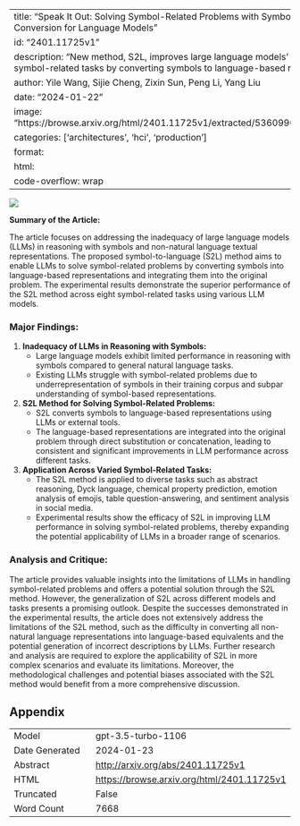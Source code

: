 
---
title: "Speak It Out: Solving Symbol-Related Problems with Symbol-to-Language Conversion for Language Models"
id: "2401.11725v1"
description: "New method, S2L, improves large language models' performance on symbol-related tasks by converting symbols to language-based representations."
author: Yile Wang, Sijie Cheng, Zixin Sun, Peng Li, Yang Liu
date: "2024-01-22"
image: "https://browse.arxiv.org/html/2401.11725v1/extracted/5360996/figures/emoji9.png"
categories: ['architectures', 'hci', 'production']
format:
  html:
    code-overflow: wrap
---

![](https://browse.arxiv.org/html/2401.11725v1/extracted/5360996/figures/emoji9.png)

**Summary of the Article:**

The article focuses on addressing the inadequacy of large language models (LLMs) in reasoning with symbols and non-natural language textual representations. The proposed symbol-to-language (S2L) method aims to enable LLMs to solve symbol-related problems by converting symbols into language-based representations and integrating them into the original problem. The experimental results demonstrate the superior performance of the S2L method across eight symbol-related tasks using various LLM models.

### Major Findings:
1. **Inadequacy of LLMs in Reasoning with Symbols:**
   - Large language models exhibit limited performance in reasoning with symbols compared to general natural language tasks.
   - Existing LLMs struggle with symbol-related problems due to underrepresentation of symbols in their training corpus and subpar understanding of symbol-based representations.

2. **S2L Method for Solving Symbol-Related Problems:**
   - S2L converts symbols to language-based representations using LLMs or external tools.
   - The language-based representations are integrated into the original problem through direct substitution or concatenation, leading to consistent and significant improvements in LLM performance across different tasks.

3. **Application Across Varied Symbol-Related Tasks:**
   - The S2L method is applied to diverse tasks such as abstract reasoning, Dyck language, chemical property prediction, emotion analysis of emojis, table question-answering, and sentiment analysis in social media.
   - Experimental results show the efficacy of S2L in improving LLM performance in solving symbol-related problems, thereby expanding the potential applicability of LLMs in a broader range of scenarios.

### Analysis and Critique:
The article provides valuable insights into the limitations of LLMs in handling symbol-related problems and offers a potential solution through the S2L method. However, the generalization of S2L across different models and tasks presents a promising outlook. Despite the successes demonstrated in the experimental results, the article does not extensively address the limitations of the S2L method, such as the difficulty in converting all non-natural language representations into language-based equivalents and the potential generation of incorrect descriptions by LLMs. Further research and analysis are required to explore the applicability of S2L in more complex scenarios and evaluate its limitations. Moreover, the methodological challenges and potential biases associated with the S2L method would benefit from a more comprehensive discussion.

## Appendix

|          |          |
|----------|----------|
| Model     | gpt-3.5-turbo-1106       |
| Date Generated     | 2024-01-23       |
| Abstract | [http://arxiv.org/abs/2401.11725v1](http://arxiv.org/abs/2401.11725v1)        |
| HTML     | [https://browse.arxiv.org/html/2401.11725v1](https://browse.arxiv.org/html/2401.11725v1)       |
| Truncated       | False       |
| Word Count       | 7668       |